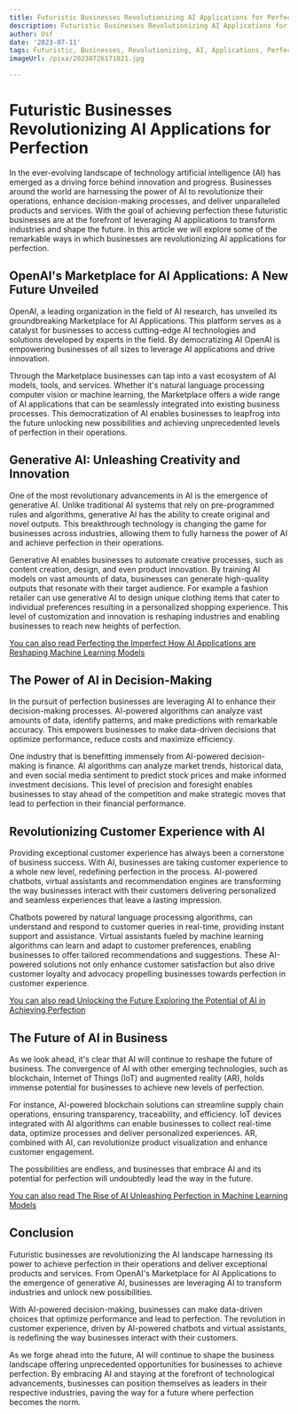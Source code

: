 ```yaml
---
title: Futuristic Businesses Revolutionizing AI Applications for Perfection
description: Futuristic Businesses Revolutionizing AI Applications for Perfection
author: Usf
date: '2023-07-11'
tags: Futuristic, Businesses, Revolutionizing, AI, Applications, Perfection
imageUrl: /pixa/20230726171021.jpg

---
```

# Futuristic Businesses Revolutionizing AI Applications for Perfection

In the ever-evolving landscape of technology artificial intelligence (AI) has emerged as a driving force  behind innovation and progress. Businesses around the world are harnessing the power of AI to revolutionize their operations, enhance decision-making  processes, and deliver unparalleled products and services. With the goal of achieving perfection these  futuristic businesses are  at the forefront of leveraging AI applications to transform industries and shape the future. In this article we will  explore some of the remarkable ways in which businesses are revolutionizing AI applications for  perfection.

## OpenAI's Marketplace for AI Applications: A New Future Unveiled
OpenAI, a leading organization in the field of AI  research, has  unveiled its groundbreaking Marketplace for  AI Applications. This platform  serves as a catalyst for businesses to  access cutting-edge AI technologies and solutions developed by experts in the field. By democratizing AI OpenAI is empowering businesses of all sizes  to leverage AI applications and  drive innovation.

Through the Marketplace businesses can tap into a vast ecosystem of AI  models, tools, and services. Whether it's natural language processing computer vision  or machine learning, the Marketplace offers a wide range of AI applications that can  be seamlessly integrated into existing business processes. This democratization of AI enables businesses to leapfrog  into the future unlocking  new possibilities and achieving unprecedented levels of perfection in their  operations.

##  Generative AI: Unleashing Creativity and Innovation
One of the most revolutionary advancements  in AI is the  emergence of generative AI. Unlike traditional AI  systems that  rely on pre-programmed rules  and algorithms, generative  AI  has the ability to  create original  and novel outputs. This breakthrough technology is changing the game for businesses  across industries, allowing them to fully  harness the power  of AI  and achieve perfection  in their operations.

Generative AI enables businesses to automate creative processes,  such as content creation,  design, and even product innovation. By  training AI models on  vast amounts of data, businesses can generate high-quality outputs that resonate with their target audience. For example a fashion retailer can use generative AI to design unique clothing items that cater  to individual preferences resulting in a personalized shopping experience.  This level of customization and innovation is reshaping industries and enabling businesses to reach new heights of perfection.

[You can also read  Perfecting the Imperfect How AI Applications are Reshaping Machine Learning Models](Perfecting%20the%20Imperfect%20How%20AI%20Applications%20are%20Reshaping%20Machine%20Learning%20Models)


## The Power of AI in Decision-Making
In the pursuit of perfection businesses are  leveraging AI to enhance their decision-making processes. AI-powered algorithms can analyze vast amounts of  data, identify patterns, and make predictions  with  remarkable accuracy. This empowers businesses to make data-driven decisions that optimize performance, reduce costs and maximize efficiency.

One industry that is benefitting immensely from  AI-powered decision-making is finance. AI algorithms can analyze market trends, historical data, and even social media sentiment to predict  stock prices and make informed investment decisions. This level of precision and foresight  enables businesses to stay ahead of  the competition  and make strategic moves that lead to  perfection in their financial performance.

## Revolutionizing Customer Experience with AI
Providing  exceptional customer experience has always been a cornerstone  of business success. With AI, businesses  are taking  customer experience to a whole new  level, redefining perfection  in the process. AI-powered chatbots, virtual  assistants and recommendation engines are transforming the way businesses interact with their customers delivering personalized and seamless  experiences  that leave a lasting impression.

Chatbots powered by natural language processing algorithms, can understand  and  respond to customer queries in real-time, providing instant  support and assistance. Virtual assistants fueled by machine learning algorithms can learn and adapt to customer preferences, enabling businesses to offer  tailored recommendations and suggestions. These AI-powered solutions not only enhance customer satisfaction but also drive customer loyalty and advocacy propelling businesses towards  perfection  in customer experience.

[You can also read Unlocking the Future Exploring the Potential of AI in Achieving Perfection](Unlocking%20the%20Future%20Exploring%20the%20Potential%20of%20AI%20in%20Achieving%20Perfection)


## The Future of AI in Business
As we look ahead, it's clear that AI will continue to reshape the  future of business. The convergence of  AI with other emerging technologies, such as blockchain, Internet  of Things (IoT) and augmented reality (AR), holds immense potential for businesses to achieve new levels of perfection.

For instance, AI-powered blockchain solutions can streamline supply chain operations, ensuring transparency, traceability, and efficiency. IoT devices integrated with AI algorithms can  enable businesses to collect real-time data, optimize processes and deliver personalized experiences. AR, combined with  AI, can revolutionize  product visualization and  enhance customer engagement.

The possibilities are endless, and businesses that embrace AI and its potential for perfection will undoubtedly lead the way in the future.

[You can also read The Rise  of AI Unleashing Perfection in Machine  Learning Models](The%20Rise%20of%20AI%20Unleashing%20Perfection%20in%20Machine%20Learning%20Models)


## Conclusion
Futuristic  businesses are revolutionizing the AI landscape harnessing its power to achieve perfection in their operations and deliver exceptional  products and services. From OpenAI's Marketplace for  AI Applications  to the emergence of  generative  AI, businesses are leveraging AI to transform industries and unlock new possibilities.

With AI-powered decision-making, businesses can make data-driven choices that optimize performance and lead to perfection.  The revolution in customer experience, driven by AI-powered chatbots and virtual assistants, is redefining  the way businesses interact with their customers.

As we forge ahead into the future, AI will  continue to shape the business landscape offering unprecedented opportunities for businesses to achieve perfection. By embracing AI and staying at the forefront of technological advancements, businesses can position  themselves as leaders  in their respective industries,  paving the way for a future where  perfection  becomes the norm.